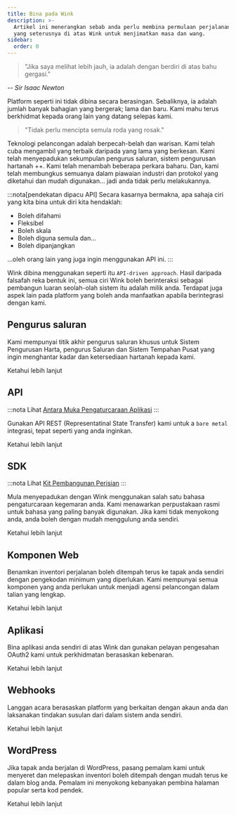 ```yaml
---
title: Bina pada Wink
description: >-
  Artikel ini menerangkan sebab anda perlu membina permulaan perjalanan anda
  yang seterusnya di atas Wink untuk menjimatkan masa dan wang.
sidebar:
  order: 0
---
```


> "Jika saya melihat lebih jauh, ia adalah dengan berdiri di atas bahu gergasi."

\-- *Sir Isaac Newton*

Platform seperti ini tidak dibina secara berasingan. Sebaliknya, ia adalah jumlah banyak bahagian yang bergerak; lama dan baru. Kami mahu terus berkhidmat kepada orang lain yang datang selepas kami.

> "Tidak perlu mencipta semula roda yang rosak."

Teknologi pelancongan adalah berpecah-belah dan warisan. Kami telah cuba mengambil yang terbaik daripada yang lama yang berkesan. Kami telah menyepadukan sekumpulan pengurus saluran, sistem pengurusan hartanah ++. Kami telah menambah beberapa perkara baharu. Dan, kami telah membungkus semuanya dalam piawaian industri dan protokol yang diketahui dan mudah digunakan... jadi anda tidak perlu melakukannya.

:::nota\[pendekatan dipacu API]
Secara kasarnya bermakna, apa sahaja ciri yang kita bina untuk diri kita hendaklah:

* Boleh difahami
* Fleksibel
* Boleh skala
* Boleh diguna semula dan...
* Boleh dipanjangkan

...oleh orang lain yang juga ingin menggunakan API ini.
:::

Wink dibina menggunakan seperti itu `API-driven approach`. Hasil daripada falsafah reka bentuk ini, semua ciri Wink boleh berinteraksi sebagai pembangun luaran seolah-olah sistem itu adalah milik anda. Terdapat juga aspek lain pada platform yang boleh anda manfaatkan apabila berintegrasi dengan kami.

## Pengurus saluran

Kami mempunyai titik akhir pengurus saluran khusus untuk Sistem Pengurusan Harta, pengurus Saluran dan Sistem Tempahan Pusat yang ingin menghantar kadar dan ketersediaan hartanah kepada kami.

<LinkButton href="/developers/apis/#channel-manager-api">
  Ketahui lebih lanjut
</LinkButton>


## API

:::nota
Lihat [Antara Muka Pengaturcaraan Aplikasi](https://learning.postman.com/docs/getting-started/introduction/)
:::

Gunakan API REST (Representatinal State Transfer) kami untuk a `bare metal` integrasi, tepat seperti yang anda inginkan.

<LinkButton href="/developers/apis">
  Ketahui lebih lanjut
</LinkButton>


## SDK

:::nota
Lihat [Kit Pembangunan Perisian](https://en.wikipedia.org/wiki/Software_development_kit)
:::

Mula menyepadukan dengan Wink menggunakan salah satu bahasa pengaturcaraan kegemaran anda. Kami menawarkan perpustakaan rasmi untuk bahasa yang paling banyak digunakan. Jika kami tidak menyokong anda, anda boleh dengan mudah menggulung anda sendiri.

<LinkButton href="/developers/sdks">
  Ketahui lebih lanjut
</LinkButton>


## Komponen Web

Benamkan inventori perjalanan boleh ditempah terus ke tapak anda sendiri dengan pengekodan minimum yang diperlukan. Kami mempunyai semua komponen yang anda perlukan untuk menjadi agensi pelancongan dalam talian yang lengkap.

<LinkButton href="/developers/web-components">
  Ketahui lebih lanjut
</LinkButton>


## Aplikasi

Bina aplikasi anda sendiri di atas Wink dan gunakan pelayan pengesahan OAuth2 kami untuk perkhidmatan berasaskan kebenaran.

<LinkButton href="/developers/applications">
  Ketahui lebih lanjut
</LinkButton>


## Webhooks

Langgan acara berasaskan platform yang berkaitan dengan akaun anda dan laksanakan tindakan susulan dari dalam sistem anda sendiri.

<LinkButton href="/developers/webhooks">
  Ketahui lebih lanjut
</LinkButton>


## WordPress

Jika tapak anda berjalan di WordPress, pasang pemalam kami untuk menyeret dan melepaskan inventori boleh ditempah dengan mudah terus ke dalam blog anda. Pemalam ini menyokong kebanyakan pembina halaman popular serta kod pendek.

<LinkButton href="/developers/webhooks">
  Ketahui lebih lanjut
</LinkButton>

